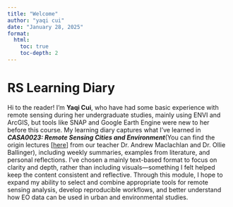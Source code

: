---
title: "Welcome"
author: "yaqi cui"
date: "January 28, 2025"
format:
  html:
    toc: true    
    toc-depth: 2 
---

# RS Learning Diary

Hi to the reader! I'm **Yaqi Cui**, who have had some basic experience with remote sensing during her undergraduate studies, mainly using ENVI and ArcGIS, but tools like SNAP and Google Earth Engine were new to her before this course. My learning diary captures what I’ve learned in ***CASA0023: Remote Sensing Cities and Environment***(You can find the origin lectures \[[here](https://andrewmaclachlan.github.io/CASA0023/.)\] from our teacher Dr. Andrew Maclachlan and Dr. Ollie Ballinger), including weekly summaries, examples from literature, and personal reflections. I’ve chosen a mainly text-based format to focus on clarity and depth, rather than including visuals—something I felt helped keep the content consistent and reflective. Through this module, I hope to expand my ability to select and combine appropriate tools for remote sensing analysis, develop reproducible workflows, and better understand how EO data can be used in urban and environmental studies.
